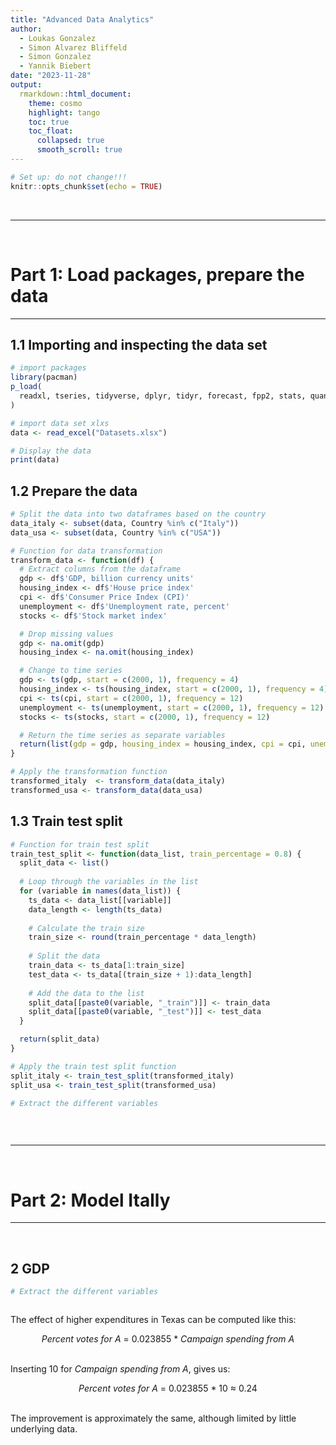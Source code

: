 ```yaml
---
title: "Advanced Data Analytics"
author:
  - Loukas Gonzalez
  - Simon Alvarez Bliffeld
  - Simon Gonzalez
  - Yannik Biebert
date: "2023-11-28"
output:      
  rmarkdown::html_document:
    theme: cosmo
    highlight: tango
    toc: true
    toc_float:
      collapsed: true
      smooth_scroll: true
---
```


```r
# Set up: do not change!!!
knitr::opts_chunk$set(echo = TRUE)
```

<br>

------------------------------------------------------------------------

<br>

# Part 1: Load packages, prepare the data

------------------------------------------------------------------------

## 1.1 Importing and inspecting the data set

```r
# import packages
library(pacman)
p_load(
  readxl, tseries, tidyverse, dplyr, tidyr, forecast, fpp2, stats, quantmod
)

# import data set xlxs
data <- read_excel("Datasets.xlsx")

# Display the data
print(data)
```

## 1.2 Prepare the data


```r
# Split the data into two dataframes based on the country
data_italy <- subset(data, Country %in% c("Italy"))
data_usa <- subset(data, Country %in% c("USA"))

# Function for data transformation
transform_data <- function(df) {
  # Extract columns from the dataframe
  gdp <- df$'GDP, billion currency units'
  housing_index <- df$'House price index'
  cpi <- df$'Consumer Price Index (CPI)'
  unemployment <- df$'Unemployment rate, percent'
  stocks <- df$'Stock market index'

  # Drop missing values
  gdp <- na.omit(gdp)
  housing_index <- na.omit(housing_index)

  # Change to time series
  gdp <- ts(gdp, start = c(2000, 1), frequency = 4)
  housing_index <- ts(housing_index, start = c(2000, 1), frequency = 4)
  cpi <- ts(cpi, start = c(2000, 1), frequency = 12)
  unemployment <- ts(unemployment, start = c(2000, 1), frequency = 12)
  stocks <- ts(stocks, start = c(2000, 1), frequency = 12)

  # Return the time series as separate variables
  return(list(gdp = gdp, housing_index = housing_index, cpi = cpi, unemployment = unemployment, stocks = stocks))
}

# Apply the transformation function
transformed_italy  <- transform_data(data_italy)
transformed_usa <- transform_data(data_usa)

```

## 1.3 Train test split

```r
# Function for train test split
train_test_split <- function(data_list, train_percentage = 0.8) {
  split_data <- list()
  
  # Loop through the variables in the list
  for (variable in names(data_list)) {
    ts_data <- data_list[[variable]]
    data_length <- length(ts_data)
    
    # Calculate the train size
    train_size <- round(train_percentage * data_length)
    
    # Split the data
    train_data <- ts_data[1:train_size]
    test_data <- ts_data[(train_size + 1):data_length]
    
    # Add the data to the list
    split_data[[paste0(variable, "_train")]] <- train_data
    split_data[[paste0(variable, "_test")]] <- test_data
  }

  return(split_data)
}

# Apply the train test split function
split_italy <- train_test_split(transformed_italy)
split_usa <- train_test_split(transformed_usa)

```



```r
# Extract the different variables



```


<br>

------------------------------------------------------------------------

<br>

# Part 2: Model Itally


------------------------------------------------------------------------

<br>

## 2 GDP

```r


# Extract the different variables



```

The effect of higher expenditures in Texas can be computed like this:

<center>*Percent votes for A* = 0.023855 $*$ *Campaign spending from A*</center>

<br> Inserting 10 for *Campaign spending from A*, gives us:

<center>*Percent votes for A* = 0.023855 $*$ 10 $\approx$ 0.24</center>

<br> The improvement is approximately the same, although limited by little underlying data.
